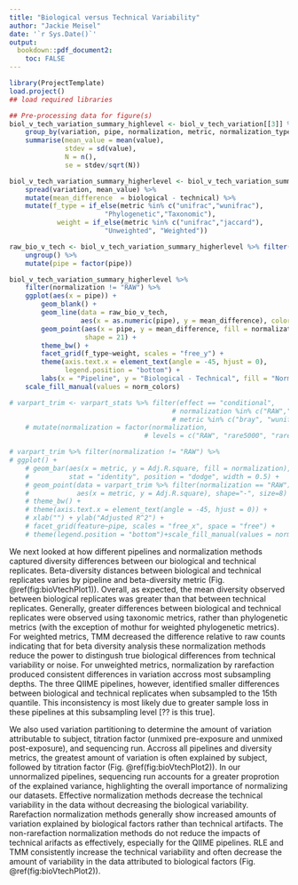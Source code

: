 ```yaml
---
title: "Biological versus Technical Variability"
author: "Jackie Meisel"
date: '`r Sys.Date()`'
output:
  bookdown::pdf_document2: 
    toc: FALSE
---
```

<!-- differences between beta diversity metrics  -->
<!--
Biological versus technical variation results section, comparison of pairwise distances between biological and technical replicates and partitioning total variation into biological and technical components. 
-->

```r
library(ProjectTemplate)
load.project()
## load required libraries
```

```r
## Pre-processing data for figure(s)
biol_v_tech_variation_summary_highlevel <- biol_v_tech_variation[[3]] %>% 
    group_by(variation, pipe, normalization, metric, normalization_type) %>%
    summarise(mean_value = mean(value), 
              stdev = sd(value), 
              N = n(), 
              se = stdev/sqrt(N))

biol_v_tech_variation_summary_higherlevel <- biol_v_tech_variation_summary_highlevel[, 1:6] %>%
    spread(variation, mean_value) %>%
    mutate(mean_difference  = biological - technical) %>% 
    mutate(f_type = if_else(metric %in% c("unifrac","wunifrac"), 
                        "Phylogenetic","Taxonomic"),
            weight = if_else(metric %in% c("unifrac","jaccard"),
                        "Unweighted", "Weighted"))

```

```r
raw_bio_v_tech <- biol_v_tech_variation_summary_higherlevel %>% filter(normalization == "RAW") %>% 
    ungroup() %>% 
    mutate(pipe = factor(pipe))

biol_v_tech_variation_summary_higherlevel %>% 
    filter(normalization != "RAW") %>% 
    ggplot(aes(x = pipe)) + 
        geom_blank() + 
        geom_line(data = raw_bio_v_tech, 
                  aes(x = as.numeric(pipe), y = mean_difference), color = "grey60") + 
        geom_point(aes(x = pipe, y = mean_difference, fill = normalization),
                   shape = 21) + 
        theme_bw() + 
        facet_grid(f_type~weight, scales = "free_y") + 
        theme(axis.text.x = element_text(angle = -45, hjust = 0),
              legend.position = "bottom") + 
        labs(x = "Pipeline", y = "Biological - Technical", fill = "Normalization") +
    scale_fill_manual(values = norm_colors)
```

```r
# varpart_trim <- varpart_stats %>% filter(effect == "conditional", 
                                         # normalization %in% c("RAW","rare5000", "rareq15","RLE","TMM"), 
                                         # metric %in% c("bray", "wunifrac")) %>% 
    # mutate(normalization = factor(normalization, 
                                  # levels = c("RAW", "rare5000", "rareq15", "RLE", "TMM"), ordered = T))

# varpart_trim %>% filter(normalization != "RAW") %>% 
# ggplot() +
    # geom_bar(aes(x = metric, y = Adj.R.square, fill = normalization),
    #          stat = "identity", position = "dodge", width = 0.5) + 
    # geom_point(data = varpart_trim %>% filter(normalization == "RAW"),
    #            aes(x = metric, y = Adj.R.square), shape="-", size=8) + 
    # theme_bw() +
    # theme(axis.text.x = element_text(angle = -45, hjust = 0)) +
    # xlab("") + ylab("Adjusted R^2") + 
    # facet_grid(feature~pipe, scales = "free_x", space = "free") +
    # theme(legend.position = "bottom")+scale_fill_manual(values = norm_colors)

``` 

We next looked at how different pipelines and normalization methods captured diversity differences between our biological and technical replicates. 
Beta-diversity distances between biological and technical replicates varies by pipeline and beta-diversity metric (Fig. \@ref(fig:bioVtechPlot1)). 
Overall, as expected, the mean diversity observed between biological replicates was greater than that between technical replicates. 
Generally, greater differences between biological and technical replicates were observed using taxonomic metrics, rather than phylogenetic metrics (with the exception of mothur for weighted phylogenetic metrics).
For weighted metrics, TMM decreased the difference relative to raw counts indicating that for beta diversity analysis these normalization methods reduce the power to distingush true biological differences from technical variability or noise. 
For unweighted metrics, normalization by rarefaction produced consistent differences in variation accross most subsampling depths. 
The three QIIME pipelines, however, identified smaller differences between biological and technical replicates when subsampled to the 15th quantile. 
This inconsistency is most likely due to greater sample loss in these pipelines at this subsampling level [?? is this true]. 

We also used variation partitioning to determine the amount of variation attributable to subject, titration factor (unmixed pre-exposure and unmixed post-exposure), and sequencing run. 
Accross all pipelines and diversity metrics, the greatest amount of variation is often explained by subject, followed by titration factor (Fig. \@ref(fig:bioVtechPlot2)). 
In our unnormalized pipelines, sequencing run accounts for a greater proprotion of the explained variance, highlighting the overall importance of normalizing our datasets. 
Effective normalization methods decrease the technical variability in the data without decreasing the biological variability. 
Rarefaction normalization methods generally show increased amounts of variation explained by biological factors rather than technical artifacts. 
The non-rarefaction normalization methods do not reduce the impacts of technical arifacts as effectively, especially for the QIIME pipelines. 
RLE and TMM consistently increase the technical variability and often decrease the amount of variability in the data attributed to biological factors (Fig. \@ref(fig:bioVtechPlot2)).  

